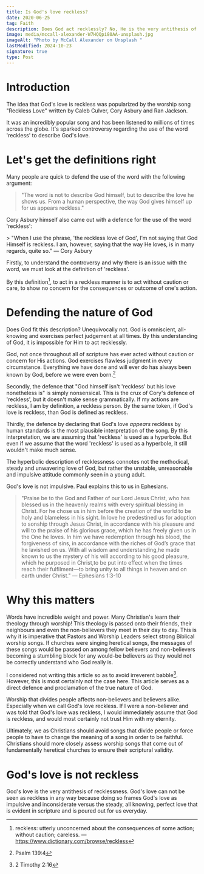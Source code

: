 ```yaml
---
title: Is God's love reckless?
date: 2020-06-25
tag: Faith
description: Does God act recklessly? No, He is the very antithesis of reckless.
image: media/mccall-alexander-W7HQQpi80AA-unsplash.jpg
imageAlt: "Photo by McCall Alexander on Unsplash "
lastModified: 2024-10-23
signature: true
type: Post
---
```


# Introduction

The idea that God's love is reckless was popularized by the worship song "Reckless Love" written by Caleb Culver, Cory Asbury and Ran Jackson.

It was an incredibly popular song and has been listened to millions of times across the globe. It's sparked controversy regarding the use of the word 'reckless' to describe God's love.

# Let's get the definitions right

Many people are quick to defend the use of the word with the following argument:

> "The word is not to describe God himself, but to describe the love he shows us. From a human perspective, the way God gives himself up for us appears reckless."

Cory Asbury himself also came out with a defence for the use of the word 'reckless':

<SideNote note="Originally posted on Facebook, I unfortunately cannot find a link to the post anymore.">
  > "When I use the phrase, 'the reckless love of God', I’m not saying that God
  Himself is reckless. I am, however, saying that the way He loves, is in many
  regards, quite so." — Cory Asbury
</SideNote>

Firstly, to understand the controversy and why there is an issue with the word, we must look at the definition of 'reckless'.

<Definition
  word="Reckless"
  meaning="Utterly unconcerned about the consequences of some action; without caution; careless."
  type="adjective"
/>

By this definition[^1], to act in a reckless manner is to act without caution or care, to show no concern for the consequences or outcome of one's action.

# Defending the nature of God

Does God fit this description? Unequivocally not. God is omniscient, all-knowing and exercises perfect judgement at all times. By this understanding of God, it is impossible for Him to act recklessly.

God, not once throughout all of scripture has ever acted without caution or concern for His actions. God exercises flawless judgment in every circumstance. Everything we have done and will ever do has always been known by God, before we were even born.[^2]

Secondly, the defence that "God himself isn't 'reckless' but his love nonetheless is" is simply nonsensical. This is the crux of Cory's defence of 'reckless', but it doesn't make sense grammatically. If my actions are reckless, I am by definition, a reckless person. By the same token, if God's love is reckless, than God is defined as reckless.

Thirdly, the defence by declaring that God's love _appears_ reckless by human standards is the most plausible interpretation of the song. By this interpretation, we are assuming that 'reckless' is used as a hyperbole. But even if we assume that the word 'reckless' is used as a hyperbole, it still wouldn't make much sense.

<Definition
  word="Hyperbole"
  meaning="Exaggeration for emphasis or effect."
  type="noun"
/>

The hyperbolic description of recklessness connotes not the methodical, steady and unwavering love of God, but rather the unstable, unreasonable and impulsive attitude commonly seen in a young adult.

God's love is not impulsive. Paul explains this to us in Ephesians.

> "Praise be to the God and Father of our Lord Jesus Christ, who has blessed us in the heavenly realms with every spiritual blessing in Christ. For he chose us in him before the creation of the world to be holy and blameless in his sight. In love he predestined us for adoption to sonship through Jesus Christ, in accordance with his pleasure and will to the praise of his glorious grace, which he has freely given us in the One he loves. In him we have redemption through his blood, the forgiveness of sins, in accordance with the riches of God’s grace that he lavished on us. With all wisdom and understanding,he made known to us the mystery of his will according to his good pleasure, which he purposed in Christ,to be put into effect when the times reach their fulfilment—to bring unity to all things in heaven and on earth under Christ." — Ephesians 1:3-10

# Why this matters

Words have incredible weight and power. Many Christian's learn their theology through worship! This theology is passed onto their friends, their neighbours and even the non-believers they meet in their day to day. This is why it is imperative that Pastors and Worship Leaders select strong Biblical worship songs. If churches were singing heretical songs, the messages of these songs would be passed on among fellow believers and non-believers becoming a stumbling block for any would-be believers as they would not be correctly understand who God really is.

I considered not writing this article so as to avoid irreverent babble[^3]. However, this is most certainly not the case here. This article serves as a direct defence and proclamation of the true nature of God.

Worship that divides people affects non-believers and believers alike. Especially when we call God's love reckless. If I were a non-believer and was told that God's love was reckless, I would immediately assume that God is reckless, and would most certainly not trust Him with my eternity.

Ultimately, we as Christians should avoid songs that divide people or force people to have to change the meaning of a song in order to be faithful. Christians should more closely assess worship songs that come out of fundamentally heretical churches to ensure their scriptural validity.

# God's love is not reckless

God's love is the very antithesis of recklessness. God's love can not be seen as reckless in any way because doing so frames God's love as impulsive and inconsiderate versus the steady, all knowing, perfect love that is evident in scripture and is poured out for us everyday.

[^1]: reckless: utterly unconcerned about the consequences of some action; without caution; careless. — https://www.dictionary.com/browse/reckless
[^2]: Psalm 139:4
[^3]: 2 Timothy 2:16
